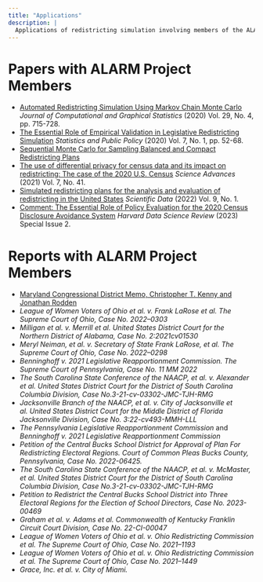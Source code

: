 ```yaml
---
title: "Applications"
description: |
  Applications of redistricting simulation involving members of the ALARM Project.
---
```


# Papers with ALARM Project Members

- [Automated Redistricting Simulation Using Markov Chain Monte Carlo](https://doi.org/10.1080/10618600.2020.1739532) *Journal of Computational and Graphical Statistics* (2020) Vol. 29, No. 4, pp. 715-728.
- [The Essential Role of Empirical Validation in Legislative Redistricting Simulation](https://doi.org/10.1080/2330443X.2020.1791773) *Statistics and Public Policy* (2020) Vol. 7, No. 1, pp. 52-68.
- [Sequential Monte Carlo for Sampling Balanced and Compact Redistricting Plans](https://arxiv.org/pdf/2008.06131.pdf)
- [The use of differential privacy for census data and its impact on redistricting: The case of the 2020 U.S. Census](https://doi.org/10.1126/sciadv.abk3283) *Science Advances* (2021) Vol. 7, No. 41.
- [Simulated redistricting plans for the analysis and evaluation of redistricting in the United States](https://www.nature.com/articles/s41597-022-01808-2) *Scientific Data* (2022) Vol. 9, No. 1.
- [Comment: The Essential Role of Policy Evaluation for the 2020 Census Disclosure Avoidance System](https://hdsr.mitpress.mit.edu/pub/6ffzuq19/release/1) *Harvard Data Science Review* (2023) Special Issue 2.

# Reports with ALARM Project Members

- [Maryland Congressional District Memo, Christopher T. Kenny and Jonathan Rodden](https://redistricting.maryland.gov/Documents/Library/mcrc-drafts-2021-0913/2021-0913-memo-algorithms-produced-by-Professor-Rodden.pdf)
- *League of Women Voters of Ohio et al. v. Frank LaRose et al. The Supreme Court of Ohio, Case No. 2022–0303*
- *Milligan et al. v. Merrill et al. United States District Court for the Northern District of Alabama, Case No. 2:2021cv01530*
- *Meryl Neiman, et al. v. Secretary of State Frank LaRose, et al. The Supreme Court of Ohio, Case No. 2022–0298*
- *Benninghoff v. 2021 Legislative Reapportionment Commission. The Supreme Court of Pennsylvania, Case No. 11 MM 2022*
- *The South Carolina State Conference of the NAACP, et al. v. Alexander et al. United States District Court for the District of South Carolina Columbia Division, Case No.3-21-cv-03302-JMC-TJH-RMG*
- *Jacksonville Branch of the NAACP, et al. v. City of Jacksonville et al. United States District Court for the Middle District of Florida Jacksonville Division, Case No. 3:22-cv493-MMH-LLL*
- *The Pennsylvania Legislative Reapportionment Commission* and *Benninghoff v. 2021 Legislative Reapportionment Commission*
- *Petition of the Central Bucks School District for Approval of Plan For Redistricting Electoral Regions. Court of Common Pleas Bucks County, Pennsylvania, Case No. 2022-06425.*
- *The South Carolina State Conference of the NAACP, et al. v. McMaster, et al. United States District Court for the District of South Carolina Columbia Division, Case No.3-21-cv-03302-JMC-TJH-RMG*
- *Petition to Redistrict the Central Bucks School District into Three Electoral Regions for the Election of School Directors, Case No. 2023-00469*
- *Graham et al. v. Adams et al. Commonwealth of Kentucky Franklin Circuit Court Division, Case No. 22-CI-00047*
- *League of Women Voters of Ohio et al. v. Ohio Redistricting Commission et al. The Supreme Court of Ohio, Case No. 2021–1193*
- *League of Women Voters of Ohio et al. v. Ohio Redistricting Commission et al. The Supreme Court of Ohio, Case No. 2021–1449*
- *Grace, Inc. et al. v. City of Miami.*

